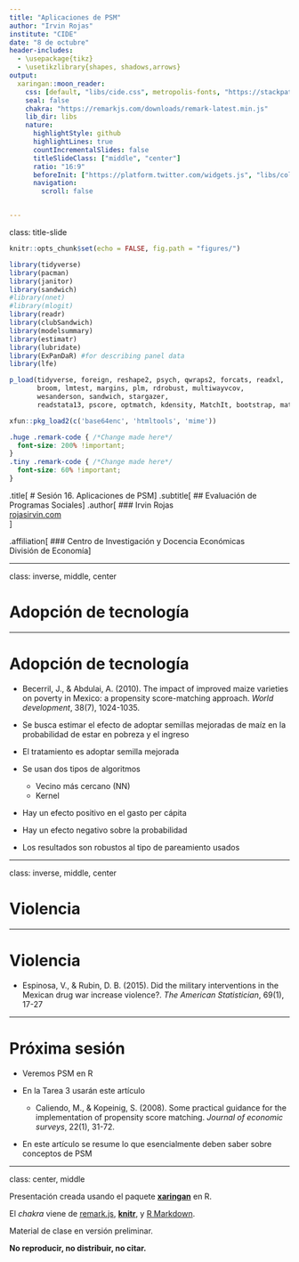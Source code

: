```yaml
---
title: "Aplicaciones de PSM"
author: "Irvin Rojas"
institute: "CIDE"
date: "8 de octubre"
header-includes:
  - \usepackage{tikz}
  - \usetikzlibrary{shapes, shadows,arrows}
output:
  xaringan::moon_reader:
    css: [default, "libs/cide.css", metropolis-fonts, "https://stackpath.bootstrapcdn.com/bootstrap/4.3.1/css/bootstrap-grid.min.css", "https://use.fontawesome.com/releases/v5.7.2/css/all.css", "https://cdn.rawgit.com/jpswalsh/academicons/master/css/academicons.min.css"]
    seal: false
    chakra: "https://remarkjs.com/downloads/remark-latest.min.js"
    lib_dir: libs
    nature:
      highlightStyle: github
      highlightLines: true
      countIncrementalSlides: false
      titleSlideClass: ["middle", "center"]
      ratio: "16:9"
      beforeInit: ["https://platform.twitter.com/widgets.js", "libs/cols_macro.js"]
      navigation:
        scroll: false


---
```

class: title-slide

```r
knitr::opts_chunk$set(echo = FALSE, fig.path = "figures/")

library(tidyverse)
library(pacman)
library(janitor)
library(sandwich)
#library(nnet)
#library(mlogit)
library(readr)
library(clubSandwich)
library(modelsummary)
library(estimatr)
library(lubridate)
library(ExPanDaR) #for describing panel data
library(lfe)

p_load(tidyverse, foreign, reshape2, psych, qwraps2, forcats, readxl, 
       broom, lmtest, margins, plm, rdrobust, multiwayvcov,
       wesanderson, sandwich, stargazer,
       readstata13, pscore, optmatch, kdensity, MatchIt, bootstrap, matlib, dplyr)

xfun::pkg_load2(c('base64enc', 'htmltools', 'mime'))
```

```css
.huge .remark-code { /*Change made here*/
  font-size: 200% !important;
}
.tiny .remark-code { /*Change made here*/
  font-size: 60% !important;
}
```

.title[
# Sesión 16. Aplicaciones de PSM
]
.subtitle[
## Evaluación de Programas Sociales
]
.author[
### Irvin Rojas <br> [rojasirvin.com](https://www.rojasirvin.com/) <br> [<i class="fab fa-github"></i>](https://github.com/rojasirvin) [<i class="fab fa-twitter"></i>](https://twitter.com/RojasIrvin) [<i class="ai ai-google-scholar"></i>](https://scholar.google.com/citations?user=FUwdSTMAAAAJ&hl=en)
]

.affiliation[
### Centro de Investigación y Docencia Económicas <br> División de Economía
]

---

class: inverse, middle, center
  
# Adopción de tecnología
    
---

# Adopción de tecnología

- Becerril, J., & Abdulai, A. (2010). The impact of improved maize varieties on poverty in Mexico: a propensity score-matching approach. *World development*, 38(7), 1024-1035.

- Se busca estimar el efecto de adoptar semillas mejoradas de maíz en la probabilidad de estar en pobreza y el ingreso

- El tratamiento es adoptar semilla mejorada

- Se usan dos tipos de algoritmos

  - Vecino más cercano (NN)
  - Kernel

- Hay un efecto positivo en el gasto per cápita

- Hay un efecto negativo sobre la probabilidad

- Los resultados son robustos al tipo de pareamiento usados

---

class: inverse, middle, center
  
# Violencia
    
---

# Violencia

- Espinosa, V., & Rubin, D. B. (2015). Did the military interventions in the Mexican drug war increase violence?. *The American Statistician*, 69(1), 17-27

---

# Próxima sesión

- Veremos PSM en R

- En la Tarea 3 usarán este artículo

  - Caliendo, M., & Kopeinig, S. (2008). Some practical guidance for the implementation of propensity score matching. *Journal of economic surveys*, 22(1), 31-72.
  
- En este artículo se resume lo que esencialmente deben saber sobre conceptos de PSM
  

---

class: center, middle

Presentación creada usando el paquete [**xaringan**](https://github.com/yihui/xaringan) en R.

El *chakra* viene de [remark.js](https://remarkjs.com), [**knitr**](http://yihui.org/knitr), y [R Markdown](https://rmarkdown.rstudio.com).

Material de clase en versión preliminar.

**No reproducir, no distribuir, no citar.**


